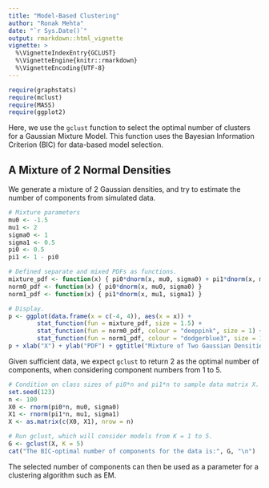 ---
title: "Model-Based Clustering"
author: "Ronak Mehta"
date: "`r Sys.Date()`"
output: rmarkdown::html_vignette
vignette: >
  %\VignetteIndexEntry{GCLUST}
  %\VignetteEngine{knitr::rmarkdown}
  %\VignetteEncoding{UTF-8}
---

```{r, warning=FALSE, message=FALSE}
require(graphstats)
require(mclust)
require(MASS)
require(ggplot2)
```

Here, we use the `gclust` function to select the optimal number of clusters for a Gaussian Mixture Model. This function uses the Bayesian Information Criterion (BIC) for data-based model selection.

## A Mixture of 2 Normal Densities

We generate a mixture of 2 Gaussian densities, and try to estimate the number of components from simulated data.

```{r, fig.height=4, fig.width=5}

# Mixture parameters
mu0 <- -1.5
mu1 <- 2
sigma0 <- 1
sigma1 <- 0.5
pi0 <- 0.5
pi1 <- 1 - pi0

# Defined separate and mixed PDFs as functions.
mixture_pdf <- function(x) { pi0*dnorm(x, mu0, sigma0) + pi1*dnorm(x, mu1, sigma1) }
norm0_pdf <- function(x) { pi0*dnorm(x, mu0, sigma0) }
norm1_pdf <- function(x) { pi1*dnorm(x, mu1, sigma1) }

# Display.
p <- ggplot(data.frame(x = c(-4, 4)), aes(x = x)) +
        stat_function(fun = mixture_pdf, size = 1.5) +
        stat_function(fun = norm0_pdf, colour = "deeppink", size = 1) +
        stat_function(fun = norm1_pdf, colour = "dodgerblue3", size = 1)
p + xlab("X") + ylab("PDF") + ggtitle("Mixture of Two Gaussian Densities")

```

Given sufficient data, we expect `gclust` to return 2 as the optimal number of components, when considering component numbers from 1 to 5.

```{r, fig.height=3.5, fig.width=5}
# Condition on class sizes of pi0*n and pi1*n to sample data matrix X.
set.seed(123)
n <- 100
X0 <- rnorm(pi0*n, mu0, sigma0)
X1 <- rnorm(pi1*n, mu1, sigma1)
X <- as.matrix(c(X0, X1), nrow = n)

# Run gclust, which will consider models from K = 1 to 5.
G <- gclust(X, K = 5)
cat("The BIC-optimal number of components for the data is:", G, "\n")
```

The selected number of components can then be used as a parameter for a clustering algorithm such as EM.
